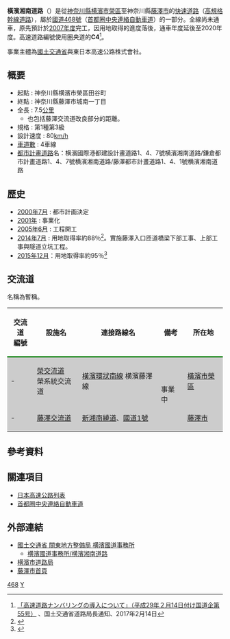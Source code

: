 {{Ja_Route_Sign|468|align=left}}
'''橫濱湘南道路'''（{{lang|ja|横浜湘南道路、よこはましょうなんどうろ}}）是從[[神奈川縣|神奈川縣]][[横濱市|横濱市]][[榮區|榮區]]至神奈川縣[[藤澤市|藤澤市]]的[[快速道路|快速道路]]（[[高規格幹線道路|高規格幹線道路]]），屬於[[首都圈中央連絡自動車道#國道468號|國道468號]]（[[首都圈中央連絡自動車道|首都圈中央連絡自動車道]]）的一部分。全線尚未通車，原先預計於[[2007年|2007年度]]完工，因用地取得的進度落後，通車年度延後至2020年度。高速道路編號使用圈央道的'''C4'''<ref>[http://www.mlit.go.jp/road/sign/numbering/files/numbering_tsuchi002.pdf 「高速道路ナンバリングの導入について」（平成29年２月14日付け国道企第55号）] {{webarchive|url=https://web.archive.org/web/20170217063651/http://www.mlit.go.jp/road/sign/numbering/files/numbering_tsuchi002.pdf |date=2017-02-17 }}、国土交通省道路局長通知、2017年2月14日</ref>。


事業主體為[[國土交通省|國土交通省]]與東日本高速公路株式會社。

== 概要 ==
* 起點 : 神奈川縣横濱市榮區田谷町
* 終點 : 神奈川縣藤澤市城南一丁目
* 全長 : 7.5[[公里|公里]]
**也包括藤澤交流道改良部分的距離。
* 規格 : 第1種第3級
* 設計速度 : 80[[km/h|km/h]]
* [[車道|車道數]] : 4車線
* [[都市計畫道路|都市計畫道路]]名：横濱國際港都建設計畫道路1、4、7號横濱湘南道路/鎌倉都市計畫道路1、4、7號横濱湘南道路/藤澤都市計畫道路1、4、1號横濱湘南道路

== 歷史 ==
* [[2000年|2000年]][[7月|7月]] : 都市計画決定
* [[2001年|2001年]] : 事業化
* [[2005年|2005年]][[6月|6月]] : 工程開工
* [[2014年|2014年]][[7月|7月]] : 用地取得率約88％<ref>{{cite web|url=http://www.yokokan-minami.com/site/press/pdf/h21/kisha140827.pdf|title=首都圏中央連絡自動車道「釜利谷JCT～戸塚IC （仮称） 」及び「栄IC・JCT （仮称） ～藤沢IC」の事業認定申請を行いました。|publisher=国土交通省 関東地方整備局 横浜国道事務所|accessdate=2016-01-05|archive-date=2015-09-22|archive-url=https://web.archive.org/web/20150922003443/http://www.yokokan-minami.com/site/press/pdf/h21/kisha140827.pdf|dead-url=no}}</ref>。實施藤澤入口匝道橋梁下部工事、上部工事與隧道立坑工程。
* [[2015年|2015年]][[12月|12月]]：用地取得率約95％<ref>{{Cite web |url=http://www.yokokan-minami.com/site/main/about/4/3.html |title=よこかんみなみ 事業進ちょく状況 |access-date=2017-02-14 |archive-date=2020-02-05 |archive-url=https://web.archive.org/web/20200205080500/http://www.yokokan-minami.com/site/main/about/4/3.html |dead-url=no }}</ref>

== 交流道 ==
名稱為暫稱。
{| class="wikitable"
|-
!style="border-bottom:3px solid green;"|交流道<br />編號
!style="border-bottom:3px solid green;"|設施名
!style="border-bottom:3px solid green;"|連接路線名
!style="border-bottom:3px solid green;"|備考
!style="border-bottom:3px solid green;"|所在地
|-
!style="background-color:#CCC;"|-
|style="background-color:#CCC;"|[[榮交流道|榮交流道]]<br />榮系統交流道
|style="background-color:#CCC;"|[[橫濱環狀南線|橫濱環狀南線]] 横濱藤澤線
|rowspan="2" style="background-color:#CCC;"|事業中
|style="background-color:#CCC;"|[[橫濱市|橫濱市]][[榮區|榮區]]
|-
!style="background-color:#CCC;"|-
|style="background-color:#CCC;"|[[藤澤交流道|藤澤交流道]]
|style="background-color:#CCC;"|[[新湘南繞道|新湘南繞道]]、[[國道1號_(日本)|國道1號]]
|style="background-color:#CCC;"|[[藤澤市|藤澤市]]
|}

== 參考資料 ==
{{Reflist}}

== 關連項目 ==
* [[日本高速公路列表|日本高速公路列表]]
* [[首都圈中央連絡自動車道|首都圈中央連絡自動車道]]

== 外部連結 ==
* [http://www.ktr.mlit.go.jp/yokohama/ 國土交通省 關東地方整備局 横濱國道事務所] {{Wayback|url=http://www.ktr.mlit.go.jp/yokohama/ |date=20161101073219 }}
** [http://www.ktr.mlit.go.jp/yokohama/03sigoto/468/shonan.htm 横濱國道事務所/横濱湘南道路] {{Wayback|url=http://www.ktr.mlit.go.jp/yokohama/03sigoto/468/shonan.htm |date=20200513232230 }}
* [https://web.archive.org/web/20090402202605/http://www.city.yokohama.jp/me/douro/hashira/shonan.html 横濱市道路局]
* [https://web.archive.org/web/20130401133336/http://www.city.fujisawa.kanagawa.jp/dokei/page100031.shtml 藤澤市首頁]

[[Category:日本國道|468]]
[[Category:神奈川縣道路|Y]]